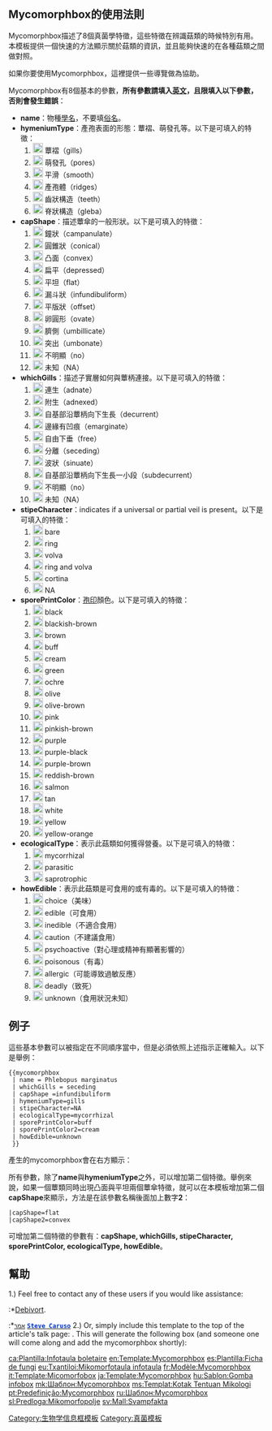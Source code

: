 <noinclude>{{template doc page viewed directly}}</noinclude>

== Mycomorphbox的使用法則 ==
Mycomorphbox描述了8個真菌學特徵，這些特徵在辨識菇類的時候特別有用。本模板提供一個快速的方法顯示關於菇類的資訊，並且能夠快速的在各種菇類之間做對照。
 
如果你要使用Mycomorphbox，這裡提供一些導覽做為協助。

Mycomorphbox有8個基本的參數，'''所有參數請填入[[英文]]，且限填入以下參數，否則會發生錯誤'''：
*'''name'''：物種[[學名]]，不要填[[俗名]]。
*'''hymeniumType'''：產孢表面的形態：蕈褶、萌發孔等。以下是可填入的特徵：
*#[[File:Gills_icon.png|20px]] 蕈褶（gills）
*#[[File:Pores_icon.png|20px]] 萌發孔（pores）
*#[[File:Smooth_icon.png|20px]] 平滑（smooth）
*#[[File:Ridges_icon.png|20px]] 產孢體（ridges）
*#[[File:Teeth_icon.png|20px]] 齒狀構造（teeth）
*#[[File:Gleba_icon.png|20px]] 脊狀構造（gleba）
*'''capShape'''：描述蕈傘的一般形狀。以下是可填入的特徵：
*#[[File:Campanulate_cap_icon.svg|20px]] 鐘狀（campanulate）
*#[[File:Conical_cap_icon.svg|20px]] 圓錐狀（conical）
*#[[File:Convex_cap_icon.svg|20px]] 凸面（convex）
*#[[File:Depressed_cap_icon.svg|20px]] 扁平（depressed）
*#[[File:Flat_cap_icon.svg|20px]] 平坦（flat）
*#[[File:Infundibuliform_cap_icon.svg|20px]] 漏斗狀（infundibuliform）
*#[[File:Offset_cap_icon.png|20px]] 平版狀（offset）
*#[[File:Ovate_cap_icon.svg|20px]] 卵圓形（ovate）
*#[[File:Umbillicate_cap_icon.svg|20px]] 臍側（umbillicate）
*#[[File:Umbonate_cap_icon.svg|20px]] 突出（umbonate）
*#[[File:No_cap_icon.svg|20px]] 不明顯（no）
*#[[File:NA_cap_icon.svg|20px]] 未知（NA）
*'''whichGills'''：描述子實層如何與蕈柄連接。以下是可填入的特徵：
*#[[File:Adnate_gills_icon2.svg|20px]] 連生（adnate）<br>   
*#[[File:Adnexed_gills_icon2.svg|20px]] 附生（adnexed）<br>   
*#[[File:Decurrent_gills_icon2.svg|20px]] 自基部沿蕈柄向下生長（decurrent）<br>   
*#[[File:Emarginate_gills_icon2.svg|20px]] 邊緣有凹痕（emarginate）<br>   
*#[[File:Free_gills_icon2.svg|20px]] 自由下垂（free）<br>   
*#[[File:Seceding gills icon2.svg|20px]] 分離（seceding）<br>   
*#[[File:Sinuate gills icon2.svg|20px]] 波狀（sinuate）<br>   
*#[[File:Subdecurrent gills icon2.svg|20px]] 自基部沿蕈柄向下生長一小段（subdecurrent）<br>   
*#[[File:no_gills_icon.svg|20px]] 不明顯（no）<br>   
*#[[File:NA_gills_icon.svg|20px]] 未知（NA） 
*'''stipeCharacter'''：indicates if a universal or partial veil is present。以下是可填入的特徵：
*#[[File:Bare stipe icon.png|20px]] bare<br>
*#[[File:Ring stipe icon.png|20px]] ring<br>
*#[[File:Volva_stipe_icon.png|20px]] volva<br>
*#[[File:Ring and volva stipe icon.png|20px]] ring and volva<br>
*#[[File:Cortina_stipe_icon.png|20px]] cortina<br>
*#[[File:NA stipe icon.png|20px]] NA
*'''sporePrintColor'''：[[孢印]]顏色。以下是可填入的特徵：
*#[[File:Black spore print icon.png|20px]] black<br>
*#[[File:Blackish-brown spore print icon.png|20px]] blackish-brown<br>
*#[[File:Brown spore print icon.png|20px]] brown<br>
*#[[File:Buff spore print icon.png|20px]] buff<br>
*#[[File:Cream spore print icon.png|20px]] cream<br>
*#[[File:Green spore print icon.png|20px]] green<br>
*#[[File:Ochre spore print icon.png|20px]] ochre<br>
*#[[File:Olive spore print icon.png|20px]] olive<br>
*#[[File:Olive-brown spore print icon.png|20px]] olive-brown<br>
*#[[File:Pink spore print icon.png|20px]] pink<br>
*#[[File:Pinkish-brown spore print icon.png|20px]] pinkish-brown<br>
*#[[File:Purple spore print icon.png|20px]] purple<br>
*#[[File:Purple-black spore print icon.png|20px]] purple-black<br>
*#[[File:Purple-brown spore print icon.png|20px]] purple-brown<br>
*#[[File:Reddish-brown spore print icon.png|20px]] reddish-brown<br>
*#[[File:Salmon spore print icon.png|20px]] salmon<br>
*#[[File:Tan spore print icon.png|20px]] tan<br>
*#[[File:White_spore_print_icon.png|20px]] white<br>
*#[[File:Yellow_spore_print_icon.png|20px]] yellow<br>
*#[[File:yellow-orange spore print icon.png|20px]] yellow-orange
*'''ecologicalType'''：表示此菇類如何獲得營養。以下是可填入的特徵：
*#[[File:Mycorrhizal_ecology_icon.png|20px]] mycorrhizal<br>
*#[[File:Parasitic_ecology_icon.png|20px]] parasitic<br>
*#[[File:Saprotrophic_ecology_icon.png|20px]] saprotrophic
*'''howEdible'''：表示此菇類是可食用的或有毒的。以下是可填入的特徵：
*#[[File:Mycomorphbox_Choice.png|20px]] choice（美味）<br>
*#[[File:Mycomorphbox_Edible.png|20px]] edible（可食用）<br>
*#[[File:Mycomorphbox_Inedible.png|20px]] inedible（不適合食用）<br>
*#[[File:Mycomorphbox_Caution.png|20px]] caution（不建議食用）<br>
*#[[File:Mycomorphbox_Psychoactive.png|20px]] psychoactive（對心理或精神有顯著影響的）<br>
*#[[File:Mycomorphbox_Poison.png|20px]] poisonous（有毒）<br>
*#[[File:Mycomorphbox_Caution.png|20px]] allergic（可能導致過敏反應）<br>
*#[[File:Mycomorphbox_Deadly.png|20px]] deadly（致死）<br>
*#[[File:Mycomorphbox_Question.png|20px]] unknown（食用狀況未知）

==例子==
這些基本參數可以被指定在不同順序當中，但是必須依照上述指示正確輸入。以下是舉例：
{{mycomorphbox
| name = Phlebopus marginatus
| whichGills = seceding
| capShape =infundibuliform
| hymeniumType=gills
| stipeCharacter=NA
| ecologicalType=mycorrhizal
| sporePrintColor=buff
| sporePrintColor2=cream
| howEdible=unknown
}}
 <nowiki>{{mycomorphbox
 | name = Phlebopus marginatus
 | whichGills = seceding
 | capShape =infundibuliform
 | hymeniumType=gills
 | stipeCharacter=NA
 | ecologicalType=mycorrhizal
 | sporePrintColor=buff
 | sporePrintColor2=cream
 | howEdible=unknown
 }}</nowiki>
產生的mycomorphbox會在右方顯示：

所有參數，除了'''name'''與'''hymeniumType'''之外，可以增加第二個特徵。舉例來說，如果一個蕈類同時出現凸面與平坦兩個蕈傘特徵，就可以在本模板增加第二個'''capShape'''來顯示，方法是在該參數名稱後面加上數字'''2'''：
 |capShape=flat
 |capShape2=convex

可增加第二個特徵的參數有：'''capShape, whichGills, stipeCharacter, sporePrintColor, ecologicalType, howEdible'''。

==幫助==

1.) Feel free to contact any of these users if you would like assistance: 
:*[[User Talk:Debivort|Debivort]].
:*<small>[[User_talk:The_Thadman|אמר]]</small> <tt><b>[[User:The_Thadman|<font color="#0033CC">Steve Caruso</font>]]</b></tt>
2.) Or, simply include this template to the top of the article's talk page: {{tl|mycomorphbox-missing}}. This will generate the following box (and someone one will come along and add the mycomorphbox shortly):
{{mycomorphbox-missing}}

<includeonly>
<!-- CATEGORIES AND INTERWIKIS HERE, THANKS -->

[[Category:生物学信息框模板]]
[[Category:真菌模板]]

[[ca:Plantilla:Infotaula boletaire]]
[[en:Template:Mycomorphbox]]
[[es:Plantilla:Ficha de fungi]]
[[eu:Txantiloi:Mikomorfotaula infotaula]]
[[fr:Modèle:Mycomorphbox]]
[[it:Template:Micomorfobox]]
[[ja:Template:Mycomorphbox]]
[[hu:Sablon:Gomba infobox]]
[[mk:Шаблон:Mycomorphbox]]
[[ms:Templat:Kotak Tentuan Mikologi]]
[[pt:Predefinição:Mycomorphbox]]
[[ru:Шаблон:Mycomorphbox]]
[[sl:Predloga:Mikomorfopolje]]
[[sv:Mall:Svampfakta]]
</includeonly>